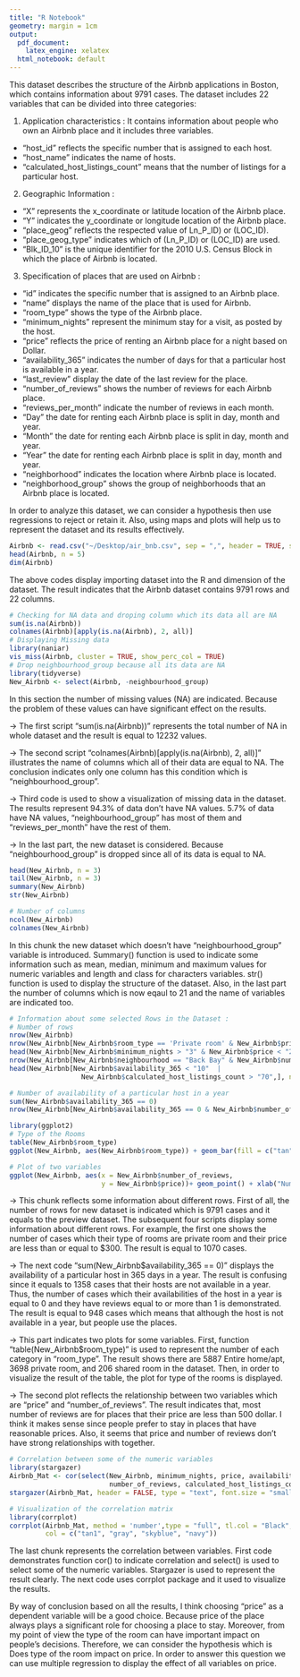 ```yaml
---
title: "R Notebook"
geometry: margin = 1cm
output:
  pdf_document:
    latex_engine: xelatex
  html_notebook: default
---
```


This dataset describes the structure of the Airbnb applications in Boston, which contains information about 9791 cases. The dataset includes 22 variables that can be divided into three categories:


1) Application characteristics : It contains information about people who own an Airbnb place and it includes three variables.


- "host_id" reflects the specific number that is assigned to each host.
- "host_name" indicates the name of hosts.
- "calculated_host_listings_count" means that the number of listings for a particular host.


2) Geographic Information : 
- "X" represents the x_coordinate or latitude location of the Airbnb place.
- "Y" indicates the y_coordinate or longitude location of the Airbnb place.
- "place_geog" reflects the respected value of Ln_P_ID) or (LOC_ID).
- "place_geog_type" indicates which of (Ln_P_ID) or (LOC_ID) are used.
- "Blk_ID_10" is the unique identifier for the 2010 U.S. Census Block in which the place of Airbnb is located.


3) Specification of places that are used on Airbnb :
- "id" indicates the specific number that is assigned to an Airbnb place.
- "name" displays the name of the place that is used for Airbnb.
- "room_type" shows the type of the Airbnb place.
- "minimum_nights" represent the minimum stay for a visit, as posted by the host.
- "price" reflects the price of renting an Airbnb place for a night based on Dollar.
- "availability_365" indicates the number of days for that a particular host is available in a year.
- "last_review" display the date of the last review for the place.
- "number_of_reviews" shows the number of reviews for each Airbnb place.
- "reviews_per_month" indicate the number of reviews in each month.
- "Day" the date for renting each Airbnb place is split in day, month and year.
- "Month" the date for renting each Airbnb place is split in day, month and year.
- "Year" the date for renting each Airbnb place is split in day, month and year.
- "neighborhood" indicates the location where Airbnb place is located.
- "neighborhood_group" shows the group of neighborhoods that an Airbnb place is located.


In order to analyze this dataset, we can consider a hypothesis then use regressions to reject or retain it. Also, using maps and plots will help us to represent the dataset and its results effectively.


```r
Airbnb <- read.csv("~/Desktop/air_bnb.csv", sep = ",", header = TRUE, stringsAsFactors=FALSE)
head(Airbnb, n = 5)
dim(Airbnb)
```


The above codes display importing dataset into the R and dimension of the dataset. The result indicates that the Airbnb dataset contains 9791 rows and 22 columns.


```r
# Checking for NA data and droping column which its data all are NA
sum(is.na(Airbnb))
colnames(Airbnb)[apply(is.na(Airbnb), 2, all)]
# Displaying Missing data
library(naniar)
vis_miss(Airbnb, cluster = TRUE, show_perc_col = TRUE)
# Drop neighbourhood_group because all its data are NA
library(tidyverse)
New_Airbnb <- select(Airbnb, -neighbourhood_group)
```


In this section the number of missing values (NA) are indicated. Because the problem of these values can have significant effect on the results. 


-> The first script "sum(is.na(Airbnb))" represents the total number of NA in whole dataset and the result is equal to 12232 values.


-> The second script "colnames(Airbnb)[apply(is.na(Airbnb), 2, all)]" illustrates the name of columns which all of their data are equal to NA. The conclusion indicates only one column has this condition which is "neighbourhood_group".


-> Third code is used to show a visualization of missing data in the dataset. The results represent 94.3% of data don't have NA values. 5.7% of data have NA values, "neighbourhood_group" has most of them and "reviews_per_month" have the rest of them.


-> In the last part, the new dataset is considered. Because "neighbourhood_group" is dropped since all of its data is equal to NA.

```r
head(New_Airbnb, n = 3)
tail(New_Airbnb, n = 3)
summary(New_Airbnb)
str(New_Airbnb)

# Number of columns
ncol(New_Airbnb)
colnames(New_Airbnb)
```


In this chunk the new dataset which doesn't have "neighbourhood_group" variable is introduced. Summary() function is used to indicate some information such as mean, median, minimum and maximum values for numeric variables and length and class for characters variables. str() function is used to display the structure of the dataset. Also, in the last part the number of columns which is now eqaul to 21 and the name of variables are indicated too.


```r
# Information about some selected Rows in the Dataset :
# Number of rows
nrow(New_Airbnb)
nrow(New_Airbnb[New_Airbnb$room_type == 'Private room' & New_Airbnb$price <= "300",])
head(New_Airbnb[New_Airbnb$minimum_nights > "3" & New_Airbnb$price < "200",], n = 3)
nrow(New_Airbnb[New_Airbnb$neighbourhood == "Back Bay" & New_Airbnb$number_of_reviews >= "20",])
head(New_Airbnb[New_Airbnb$availability_365 < "10"  | 
                  New_Airbnb$calculated_host_listings_count > "70",], n = 3)

# Number of availability of a particular host in a year
sum(New_Airbnb$availability_365 == 0)
nrow(New_Airbnb[New_Airbnb$availability_365 == 0 & New_Airbnb$number_of_reviews >= 1,])

library(ggplot2)
# Type of the Rooms
table(New_Airbnb$room_type)
ggplot(New_Airbnb, aes(New_Airbnb$room_type)) + geom_bar(fill = c("tan", "pink", "orange")) + xlab("Type of Room")

# Plot of two variables
ggplot(New_Airbnb, aes(x = New_Airbnb$number_of_reviews, 
                       y = New_Airbnb$price))+ geom_point() + xlab("Number of Reviews") + ylab("Price")

```


-> This chunk reflects some information about different rows. First of all, the number of rows for new dataset is indicated which is 9791 cases and it equals to the preview dataset. The subsequent four scripts display some information about different rows. For example, the first one shows the number of cases which their type of rooms are private room and their price are less than or equal to $300. The result is equal to 1070 cases.


-> The next code "sum(New_Airbnb$availability_365 == 0)" displays the availability of a particular host in 365 days in a year. The result is confusing since it equals to 1358 cases that their hosts are not available in a year. Thus, the number of cases which their availabilities of the host in a year is equal to 0 and they have reviews equal to or more than 1 is demonstrated. The result is equal to 948 cases which means that although the host is not available in a year, but people use the places.


-> This part indicates two plots for some variables. First, function "table(New_Airbnb$room_type)" is used to represent the number of each category in "room_type". The result shows there are 5887 Entire home/apt, 3698 private room, and 206 shared room in the dataset. Then, in order to visualize the result of the table, the plot for type of the rooms is displayed. 


-> The second plot reflects the relationship between two variables which are "price" and "number_of_reviews". The result indicates that, most number of reviews are for places that their price are less than 500 dollar. I think it makes sense since people prefer to stay in places that have reasonable prices. Also, it seems that price and number of reviews don't have strong relationships with together.


```r
# Correlation between some of the numeric variables
library(stargazer)
Airbnb_Mat <- cor(select(New_Airbnb, minimum_nights, price, availability_365, 
                         number_of_reviews, calculated_host_listings_count))
stargazer(Airbnb_Mat, header = FALSE, type = "text", font.size = "small", no.space = TRUE)

# Visualization of the correlation matrix
library(corrplot)
corrplot(Airbnb_Mat, method = 'number',type = "full", tl.col = "Black", 
         col = c("tan1", "gray", "skyblue", "navy"))
```


The last chunk represents the correlation between variables. First code demonstrates function cor() to indicate correlation and select() is used to select some of the numeric variables. Stargazer is used to represent the result clearly. The next code uses corrplot package and it used to visualize the results. 


By way of conclusion based on all the results, I think choosing "price" as a dependent variable will be a good choice. Because price of the place always plays a significant role for choosing a place to stay. Moreover, from my point of view the type of the room can have important impact on people's decisions. Therefore, we can consider the hypothesis which is Does type of the room impact on price. In order to answer this question we can use multiple regression to display the effect of all variables on price.

